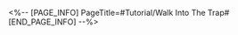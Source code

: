 <%-- [PAGE_INFO]
PageTitle=#Tutorial/Walk Into The Trap#
[END_PAGE_INFO] --%>
{{Tutorial
|sort      = 604501
|title     = Walk Into The Trap
|subtitle  = 
|type      = Adventure
|about     = 
|image1    = Tutorial Walk Into The Trap 1.png{{subst:void|<!--$UPLOAD:<<SpriteOutput/TutorialPic/TutorialPage_604501.png>-<Tutorial Walk Into The Trap 1.png>-<Tutorial Files>>-->}}
|text1     = It would be difficult to catch up to Bailu as she flees in the Illusory Maze. We can only {{Color|h|nobold=1|drive Bailu to run into the Lunaumbra Gourd's matrix}}.
|image2    = Tutorial Walk Into The Trap 2.png{{subst:void|<!--$UPLOAD:<<SpriteOutput/TutorialPic/TutorialPage_604502.png>-<Tutorial Walk Into The Trap 2.png>-<Tutorial Files>>-->}}
|text2     = There are various doors in the Illusory Maze that can block the path. {{Color|h|nobold=1|Close the appropriate doors}} to alter Bailu's escape route.
}}